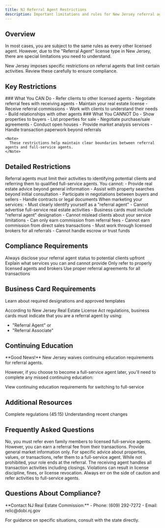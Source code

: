 ```yaml
---
title: NJ Referral Agent Restrictions
description: Important limitations and rules for New Jersey referral agents
---
```


## Overview

In most cases, you are subject to the same rules as every other licensed agent. However, due to the "Referral Agent" license type in New Jersey, there are special limitations you need to understand.

<Warning>
  New Jersey imposes specific restrictions on referral agents that limit certain activities. Review these carefully to ensure compliance.
</Warning>

## Key Restrictions

<Tabs>
  <Tab title="Permitted Activities">
    ### What You CAN Do
    - Refer clients to other licensed agents
    - Negotiate referral fees with receiving agents
    - Maintain your real estate license
    - Receive referral commissions
    - Work with clients to understand their needs
    - Build relationships with other agents
  </Tab>
  
  <Tab title="Restricted Activities">
    ### What You CANNOT Do
    - Show properties to buyers
    - List properties for sale
    - Negotiate purchase/sale agreements
    - Conduct open houses
    - Provide market analysis services
    - Handle transaction paperwork beyond referrals
    
    <Note>
      These restrictions help maintain clear boundaries between referral agents and full-service agents.
    </Note>
  </Tab>
</Tabs>

## Detailed Restrictions

<AccordionGroup>
  <Accordion title="Client Interaction Limits">
    Referral agents must limit their activities to identifying potential clients and referring them to qualified full-service agents. You cannot:
    - Provide real estate advice beyond general information
    - Assist with property searches beyond initial consultation
    - Participate in negotiations between buyers and sellers
    - Handle contracts or legal documents
  </Accordion>
  
  <Accordion title="Marketing Restrictions">
    When marketing your services:
    - Must clearly identify yourself as a "referral agent"
    - Cannot advertise full-service real estate activities
    - Business cards must include "referral agent" designation
    - Cannot mislead clients about your service limitations
  </Accordion>
  
  <Accordion title="Commission Limitations">
    - Can only earn commission from referral fees
    - Cannot earn commission from direct sales transactions
    - Must work through licensed brokers for all referrals
    - Cannot handle escrow or trust funds
  </Accordion>
</AccordionGroup>

## Compliance Requirements

<Steps>
  <Step title="Proper Disclosure">
    Always disclose your referral agent status to potential clients upfront
  </Step>
  <Step title="Clear Boundaries">
    Explain what services you can and cannot provide
  </Step>
  <Step title="Licensed Referrals">
    Only refer to properly licensed agents and brokers
  </Step>
  <Step title="Documentation">
    Use proper referral agreements for all transactions
  </Step>
</Steps>

## Business Card Requirements

<Card title="Business Card Template" icon="id-card" href="/knowledge-base/getting-started/create-business-cards">
  Learn about required designations and approved templates
</Card>

According to New Jersey Real Estate License Act regulations, business cards must indicate that you are a referral agent by using:
- "Referral Agent" or
- "Referral Associate"

## Continuing Education

<Info>
  **Good News!** New Jersey waives continuing education requirements for referral agents.
</Info>

However, if you choose to become a full-service agent later, you'll need to complete any missed continuing education:

<Card title="CE Requirements Chart" icon="graduation-cap" href="https://www.generalreferral.com/nj-referral-license-change-chart">
  View continuing education requirements for switching to full-service
</Card>

## Additional Resources

<CardGroup cols={2}>
  <Card title="NJ Real Estate Rules" icon="gavel" href="https://www.generalreferral.com/njrec-rules-and-regulations-45-15">
    Complete regulations (45:15)
  </Card>
  <Card title="License Law Updates" icon="newspaper" href="https://www.generalreferral.com/blog/2019/5/slwrerc-new-jersey-new-referral-license-law">
    Understanding recent changes
  </Card>
</CardGroup>

## Frequently Asked Questions

<AccordionGroup>
  <Accordion title="Can I help family members buy/sell directly?">
    No, you must refer even family members to licensed full-service agents. However, you can earn a referral fee from their transactions.
  </Accordion>
  
  <Accordion title="What if a client asks for property advice?">
    Provide general market information only. For specific advice about properties, values, or transactions, refer them to a full-service agent.
  </Accordion>
  
  <Accordion title="Can I attend closings with my referrals?">
    While not prohibited, your role ends at the referral. The receiving agent handles all transaction activities including closings.
  </Accordion>
  
  <Accordion title="What happens if I violate these restrictions?">
    Violations can result in license discipline, fines, or license revocation. Always err on the side of caution and refer activities to full-service agents.
  </Accordion>
</AccordionGroup>

## Questions About Compliance?

<Note>
  **Contact NJ Real Estate Commission:**
  - Phone: (609) 292-7272
  - Email: relic@dobi.nj.gov
  
  For guidance on specific situations, consult with the state directly.
</Note>